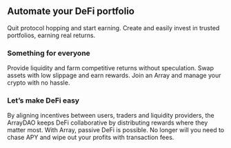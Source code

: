 ## Automate your DeFi portfolio

Quit protocol hopping and start earning. Create and easily invest in trusted portfolios, earning real returns.

<div>

### Something for everyone

Provide liquidity and farm competitive returns without speculation. Swap assets with low slippage and earn rewards. Join an Array and manage your crypto with no hassle.

### Let’s make DeFi easy

By aligning incentives between users, traders and liquidity providers, the ArrayDAO keeps DeFi collaborative by distributing rewards where they matter most. With Array, passive DeFi is possible. No longer will you need to chase APY and wipe out your profits with transaction fees.

</div>
